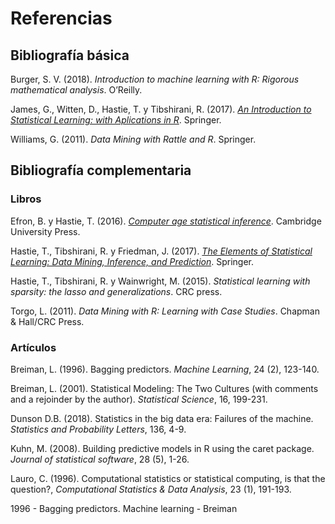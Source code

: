 # Referencias {-}

<!-- 
`r if (knitr:::is_html_output()) '# Referencias {-}'`
-->

## Bibliografía básica {-}

Burger, S. V. (2018). *Introduction to machine learning with R: Rigorous mathematical analysis*. O'Reilly.

James, G., Witten, D., Hastie, T. y Tibshirani, R. (2017). *[An Introduction to Statistical Learning: with Aplications in R](http://faculty.marshall.usc.edu/gareth-james/ISL)*. Springer.

Williams, G. (2011). *Data Mining with Rattle and R*. Springer.

## Bibliografía complementaria {-}

### Libros {-}

Efron, B. y Hastie, T. (2016). *[Computer age statistical inference](http://web.stanford.edu/~hastie/CASI/)*. Cambridge University Press.

Hastie, T., Tibshirani, R. y Friedman, J. (2017).
    *[The Elements of Statistical Learning: Data Mining, Inference, and Prediction](https://web.stanford.edu/~hastie/ElemStatLearn)*. Springer.   
    
Hastie, T., Tibshirani, R. y Wainwright, M. (2015). *Statistical learning with sparsity: the lasso and generalizations*. CRC press.    
    
Torgo, L. (2011). *Data Mining with R: Learning with Case  Studies*. Chapman & Hall/CRC Press.    


### Artículos {-}

Breiman, L. (1996). Bagging predictors. *Machine Learning*, 24 (2), 123-140. 

Breiman, L. (2001). Statistical Modeling: The Two Cultures (with comments and a rejoinder by the author). *Statistical Science*, 16, 199-231.

Dunson D.B. (2018). Statistics in the big data era: Failures of the machine. *Statistics and Probability Letters*, 136, 4-9.

Kuhn, M. (2008). Building predictive models in R using the caret package. *Journal of statistical software*, 28 (5), 1-26.

Lauro, C. (1996). Computational statistics or statistical computing, is that the question?, *Computational Statistics & Data Analysis*, 23 (1), 191-193.


1996 - Bagging predictors. Machine learning - Breiman

